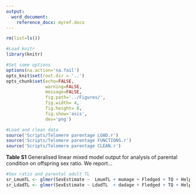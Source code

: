 ```yaml
---
output:
  word_document:
    reference_docx: myref.docx
---
```




```r

rm(list=ls())

#Load knitr
library(knitr)

#Set some options
options(na.action='na.fail')
opts_knit$set(root.dir = '..')
opts_chunk$set(echo=FALSE,
               warning=FALSE,
               message=FALSE,
               fig.path='../Figures/',
               fig.width= 4,
               fig.height= 8,
               fig.show='asis',
               dev='png')

```

```r

#Load and clean data
source('Scripts/Telomere parentage LOAD.r')
source('Scripts/Telomere parentage FUNCTIONS.r')
source('Scripts/Telomere parentage CLEAN.r')


```




**Table S1** Generalised linear mixed model output for analysis of parental condition on offspring sex ratio. We report...

```r

#Sex ratio and parental adult TL
sr_LmumTL <- glmer(SexEstimate ~  LmumTL + mumage + Fledged + TQ + Helper + (1|mother) + (1|LayYear),data = juv,family = 'binomial',na.action=na.exclude)
sr_LdadTL <- glmer(SexEstimate ~ LdadTL  + dadage + Fledged + TQ + Helper + (1|father) + (1|LayYear),data = juv,family = 'binomial',na.action=na.exclude)



```



